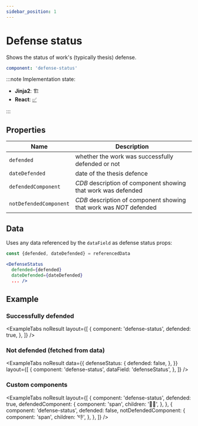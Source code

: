 ```yaml
---
sidebar_position: 1
---
```



# Defense status

Shows the status of work's (typically thesis) defense.

```yaml
component: 'defense-status'
```

:::note Implementation state:

- **Jinja2**: 🏗
- **React**: [✅](https://github.com/oarepo/react-generative-ui/blob/master/src/components/record/DefenseStatus.tsx)

:::

## Properties

| Name                   | Description                                                         |
| ---------------------- | ------------------------------------------------------------------- |
| `defended`             | whether the work was successfully defended or not                   |
| `dateDefended`         | date of the thesis defence                                          |
| `defendedComponent`    | _CDB_ description of component showing that work was defended       |
| `notDefendedComponent` | _CDB_ description of component showing that work was _NOT_ defended |

## Data

Uses any data referenced by the `dataField` as defense status props:

```jsx
const {defended, dateDefended} = referencedData

<DefenseStatus
  defended={defended}
  dateDefended={dateDefended}
  ... />
```

## Example

### Successfully defended

<ExampleTabs
  noResult
  layout={[
    {
      component: 'defense-status',
      defended: true,
    },
  ]}
/>

### Not defended (fetched from data)

<ExampleTabs
  noResult
  data={{
    defenseStatus: {
      defended: false,
    },
  }}
  layout={[
    {
      component: 'defense-status',
      dataField: 'defenseStatus',
    },
  ]}
/>

### Custom components

<ExampleTabs
  noResult
  layout={[
    {
      component: 'defense-status',
      defended: true,
      defendedComponent: {
        component: 'span',
        children: '🧑‍🎓',
      },
    },
    {
      component: 'defense-status',
      defended: false,
      notDefendedComponent: {
        component: 'span',
        children: '👎',
      },
    },
  ]}
/>
